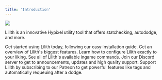 ```yaml
---
title: 'Introduction'
---
```


![](images/lilith-text.png)

Lilith is an innovative Hypixel utility tool that offers statchecking, autododge, and more.

<CardGroup cols={2}>
	<Card title="Guides" icon="play" href={'/setup'}>
		Get started using Lilith today, following our easy installation guide.
	</Card>
	<Card
		title="Explore Features"
		icon="toolbox"
		href={'/features/queuestats'}
	>
		Get an overview of Lilith's biggest features.
	</Card>
    <Card
        title="Online Configuration"
        icon="gear"
        href={'/features/queuestats'}
    >
        Learn how to configure Lilith exactly to your liking.
    </Card>
    <Card
        title="Ingame Commands"
        icon="terminal"
        href={'/features/queuestats'}
    >
        See all of Lilith's available ingame commands.
    </Card>
	<Card title="Discord" icon="discord" href={'https://discord.gg/lilith'}>
		Join our Discord server to get to announcements, updates and high quality support.
	</Card>
	<Card
		title="Support Lilith"
		icon="patreon"
		href={'https://lilith.rip/pricing'}
	>
		Support Lilith by subscribing to our Patreon to get powerful features like tags and automatically requeuing after a dodge.
	</Card>
</CardGroup>

